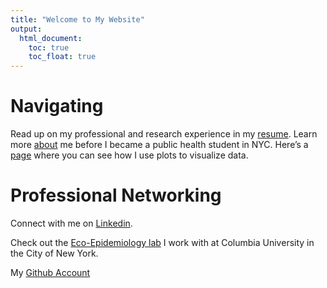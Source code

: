 ```yaml
---
title: "Welcome to My Website"
output: 
  html_document:
    toc: true
    toc_float: true
---
```


# Navigating

Read up on my professional and research experience in my [resume](resume.html). Learn more [about](about.html) me before I became a public health student in NYC. Here's a [page](Data.html) where you can see how I use plots to visualize data.

# Professional Networking

Connect with me on [Linkedin](https://www.linkedin.com/in/cassandra-coulter-225243a2/).

Check out the [Eco-Epidemiology lab](https://ecoepidemiologylab.e3b.columbia.edu) I work with at Columbia University in the City of New York.

My [Github Account](https://github.com/cc4347)
